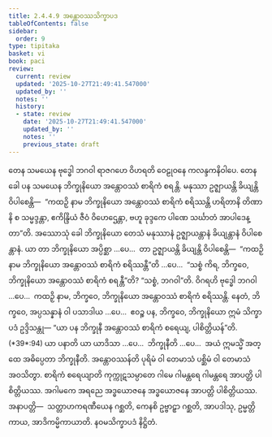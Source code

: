 ```yaml
---
title: 2.4.4.9 အန္တောဝဿသိက္ခာပဒ
tableOfContents: false
sidebar:
  order: 9
type: tipitaka
basket: vi
book: paci
review:
  current: review
  updated: '2025-10-27T21:49:41.547000'
  updated_by: ''
  notes: ''
  history:
  - state: review
    date: '2025-10-27T21:49:41.547000'
    updated_by: ''
    notes: ''
    previous_state: draft
---
```



<ReviewStatus review={frontmatter.review} showDetails={true} />

<HypothesisAnnotation frontmatter={frontmatter} />

<DynamicBreadcrumb />

<Division number="969" book="paci" e="ch" v="2" p="390">

<Paragraph number="2974" book="paci">
တေန သမယေန ဗုဒ္ဓေါ ဘဂဝါ ရာဇဂဟေ ဝိဟရတိ ဝေဠုဝနေ ကလန္ဒကနိဝါပေ. တေန ခေါ ပန သမယေန ဘိက္ခုနိယော အန္တောဝဿံ စာရိကံ စရန္တိ. မနုဿာ ဥဇ္ဈာယန္တိ ခိယျန္တိ ဝိပါစေန္တိ—  “ကထဉှိ နာမ ဘိက္ခုနိယော အန္တောဝဿံ စာရိကံ စရိဿန္တိ ဟရိတာနိ တိဏာနိ စ သမ္မဒ္ဒန္တာ, ဧကိန္ဒြိယံ ဇီဝံ ဝိဟေဌေန္တာ, ဗဟူ ခုဒ္ဒကေ ပါဏေ သင်္ဃာတံ အာပါဒေန္တာ”တိ.
</Paragraph>

<Paragraph number="2975" book="paci">
အဿောသုံ ခေါ ဘိက္ခုနိယော တေသံ မနုဿာနံ ဥဇ္ဈာယန္တာနံ ခိယျန္တာနံ ဝိပါစေန္တာနံ. ယာ တာ ဘိက္ခုနိယော အပ္ပိစ္ဆာ …ပေ…  တာ ဥဇ္ဈာယန္တိ ခိယျန္တိ ဝိပါစေန္တိ—  “ကထဉှိ နာမ ဘိက္ခုနိယော အန္တောဝဿံ စာရိကံ စရိဿန္တီ”တိ …ပေ…  “သစ္စံ ကိရ, ဘိက္ခဝေ, ဘိက္ခုနိယော အန္တောဝဿံ စာရိကံ စရန္တီ”တိ? “သစ္စံ, ဘဂဝါ”တိ. ဝိဂရဟိ ဗုဒ္ဓေါ ဘဂဝါ …ပေ…  ကထဉှိ နာမ, ဘိက္ခဝေ, ဘိက္ခုနိယော အန္တောဝဿံ စာရိကံ စရိဿန္တိ. နေတံ, ဘိက္ခဝေ, အပ္ပသန္နာနံ ဝါ ပသာဒါယ …ပေ…  ဧဝဉ္စ ပန, ဘိက္ခဝေ, ဘိက္ခုနိယော ဣမံ သိက္ခာပဒံ ဥဒ္ဒိသန္တု—
</Paragraph>

</Division>
<Division number="970" book="paci" e="ch" v="2" p="390">

<Paragraph number="2976" book="paci">
<Emphasis>“ယာ ပန ဘိက္ခုနီ အန္တောဝဿံ စာရိကံ စရေယျ, ပါစိတ္တိယန်”</Emphasis>တိ. (*39*:<Emphasis>94</Emphasis>)
</Paragraph>

</Division>
<Division number="971" book="paci" e="ch" v="2" p="390">

<Paragraph number="2977" book="paci">
<Emphasis>ယာ ပနာ</Emphasis>တိ ယာ ယာဒိသာ …ပေ…  <Emphasis>ဘိက္ခုနီ</Emphasis>တိ …ပေ…  အယံ ဣမသ္မိံ အတ္ထေ အဓိပ္ပေတာ ဘိက္ခုနီတိ.
</Paragraph>

<Paragraph number="2978" book="paci">
<Emphasis>အန္တောဝဿန်</Emphasis>တိ ပုရိမံ ဝါ တေမာသံ ပစ္ဆိမံ ဝါ တေမာသံ အဝသိတွာ.
</Paragraph>

<Paragraph number="2979" book="paci">
<Emphasis>စာရိကံ စရေယျာ</Emphasis>တိ ကုက္ကုဋသမ္ပာတေ ဂါမေ ဂါမန္တရေ ဂါမန္တရေ အာပတ္တိ ပါစိတ္တိယဿ. အဂါမကေ အရညေ အဒ္ဓယောဇနေ အဒ္ဓယောဇနေ အာပတ္တိ ပါစိတ္တိယဿ.
</Paragraph>

</Division>
<Division number="972" book="paci" e="ch" v="2" p="390">

<Paragraph number="2980" book="paci">
အနာပတ္တိ—  သတ္တာဟကရဏီယေန ဂစ္ဆတိ, ကေနစိ ဥဗ္ဗာဠှာ ဂစ္ဆတိ, အာပဒါသု, ဥမ္မတ္တိကာယ, အာဒိကမ္မိကာယာတိ.

</Paragraph>
</Division>

<Paragraph number="2981" type="center" book="paci">
နဝမသိက္ခာပဒံ နိဋ္ဌိတံ.
</Paragraph>